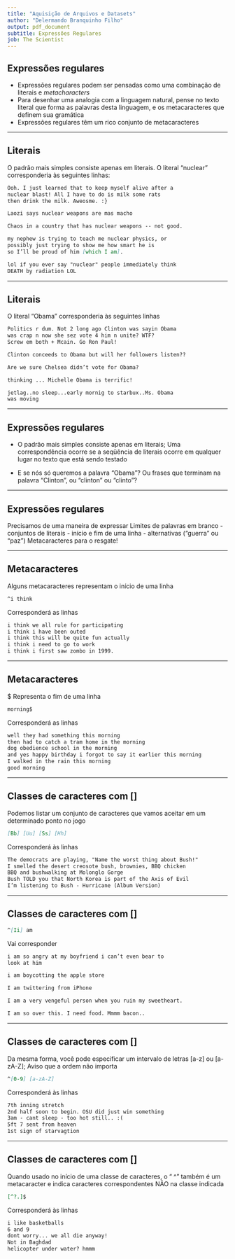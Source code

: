 ```yaml
---
title: "Aquisição de Arquivos e Datasets"
author: "Delermando Branquinho Filho"
output: pdf_document
subtitle: Expressões Regulares
job: The Scientist
---
```

## Expressões regulares

- Expressões regulares podem ser pensadas como uma combinação de literais e _metacharacters_
- Para desenhar uma analogia com a linguagem natural, pense no texto literal que forma as palavras desta linguagem, e os metacaracteres que definem sua gramática
- Expressões regulares têm um rico conjunto de metacaracteres

---

## Literais

O padrão mais simples consiste apenas em literais. O literal "nuclear" corresponderia às seguintes linhas:

```markdown
Ooh. I just learned that to keep myself alive after a
nuclear blast! All I have to do is milk some rats
then drink the milk. Aweosme. :}

Laozi says nuclear weapons are mas macho

Chaos in a country that has nuclear weapons -- not good.

my nephew is trying to teach me nuclear physics, or
possibly just trying to show me how smart he is
so I’ll be proud of him [which I am].

lol if you ever say "nuclear" people immediately think
DEATH by radiation LOL
```

---

## Literais

O literal "Obama" corresponderia às seguintes linhas

```markdown
Politics r dum. Not 2 long ago Clinton was sayin Obama
was crap n now she sez vote 4 him n unite? WTF?
Screw em both + Mcain. Go Ron Paul!

Clinton conceeds to Obama but will her followers listen??

Are we sure Chelsea didn’t vote for Obama?

thinking ... Michelle Obama is terrific!

jetlag..no sleep...early mornig to starbux..Ms. Obama
was moving
```

---

## Expressões regulares

- O padrão mais simples consiste apenas em literais; Uma correspondência ocorre se a seqüência de literais ocorre em qualquer lugar no texto que está sendo testado

- E se nós só queremos a palavra "Obama"? Ou frases que terminam na palavra "Clinton", ou "clinton" ou "clinto"?

---

## Expressões regulares

Precisamos de uma maneira de expressar
Limites de palavras em branco
- conjuntos de literais
- início e fim de uma linha
- alternativas ("guerra" ou "paz")
Metacaracteres para o resgate!

---

## Metacaracteres

Alguns metacaracteres representam o início de uma linha

```markdown
^i think 
```

Corresponderá as linhas

```markdown
i think we all rule for participating
i think i have been outed
i think this will be quite fun actually
i think i need to go to work
i think i first saw zombo in 1999.
```

---

## Metacaracteres

$ Representa o fim de uma linha

```markdown
morning$
```

Corresponderá as linhas

```markdown
well they had something this morning
then had to catch a tram home in the morning
dog obedience school in the morning
and yes happy birthday i forgot to say it earlier this morning
I walked in the rain this morning
good morning
```

---

## Classes de caracteres com []

Podemos listar um conjunto de caracteres que vamos aceitar em um determinado ponto no jogo

```markdown
[Bb] [Uu] [Ss] [Hh]
```

Corresponderá às linhas

```markdown
The democrats are playing, "Name the worst thing about Bush!"
I smelled the desert creosote bush, brownies, BBQ chicken
BBQ and bushwalking at Molonglo Gorge
Bush TOLD you that North Korea is part of the Axis of Evil
I’m listening to Bush - Hurricane (Album Version)
```

---

## Classes de caracteres com []

```markdown
^[Ii] am
```

Vai corresponder

```markdown
i am so angry at my boyfriend i can’t even bear to
look at him

i am boycotting the apple store

I am twittering from iPhone

I am a very vengeful person when you ruin my sweetheart.

I am so over this. I need food. Mmmm bacon..    
```

---

## Classes de caracteres com []

Da mesma forma, você pode especificar um intervalo de letras [a-z] ou [a-zA-Z]; Aviso que a ordem não importa

```markdown
^[0-9] [a-zA-Z]
```

Corresponderá às linhas

```markdown
7th inning stretch
2nd half soon to begin. OSU did just win something
3am - cant sleep - too hot still.. :(
5ft 7 sent from heaven
1st sign of starvagtion
```

---

## Classes de caracteres com []

Quando usado no início de uma classe de caracteres, o "\ ^" também é um metacaracter e indica caracteres correspondentes NÃO na classe indicada

```markdown
[^?.]$
```

Corresponderá às linhas

```markdown
i like basketballs
6 and 9
dont worry... we all die anyway!
Not in Baghdad
helicopter under water? hmmm
```